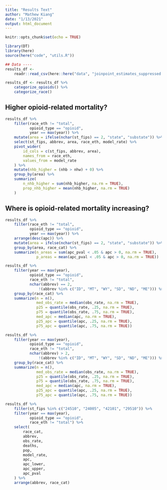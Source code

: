 ```yaml
---
title: "Results Text"
author: "Mathew Kiang"
date: "1/13/2021"
output: html_document
---
```


```r
knitr::opts_chunk$set(echo = TRUE)
```

```r
library(DT)
library(here)
source(here("code", "utils.R"))
```

```r
## Data ----
results_df <-
    readr::read_csv(here::here("data", "joinpoint_estimates_suppressed.csv"))

results_df <- results_df %>%
    categorize_opioids() %>%
    categorize_race()
```

## Higher opioid-related mortality?
```r
results_df %>%
    filter(race_eth != "total",
           opioid_type == "opioid",
           year == max(year)) %>%
    mutate(area = ifelse(nchar(st_fips) == 2, "state", "substate")) %>%
    select(st_fips, abbrev, area, race_eth, model_rate) %>%
    pivot_wider(
        id_cols = c(st_fips, abbrev, area),
        names_from = race_eth,
        values_from = model_rate
    ) %>%
    mutate(nhb_higher = (nhb > nhw) + 0) %>%
    group_by(area) %>%
    summarize(
        n_nhb_higher = sum(nhb_higher, na.rm = TRUE),
        prop_nhb_higher = mean(nhb_higher, na.rm = TRUE)
    )
```


## Where is opioid-related mortality increasing?

```r
results_df %>%
    filter(race_eth != "total",
           opioid_type == "opioid",
           year == max(year)) %>%
    arrange(desc(apc)) %>%
    mutate(area = ifelse(nchar(st_fips) == 2, "state", "substate")) %>% 
    group_by(area, race_cat) %>%
    summarize(n_areas = sum(apc_pval < .05 & apc > 0, na.rm = TRUE),
              p_areas = mean(apc_pval < .05 & apc > 0, na.rm = TRUE))
```

```r
results_df %>% 
    filter(year == max(year),
           opioid_type == "opioid", 
           race_eth != "total", 
           nchar(abbrev) == 2,
               !(abbrev %in% c("ID", "MT", "WY", "SD", "ND", "ME"))) %>% 
    group_by(race_cat) %>% 
    summarize(n = n(), 
              med_obs_rate = median(obs_rate, na.rm = TRUE),
              p25 = quantile(obs_rate, .25, na.rm = TRUE),
              p75 = quantile(obs_rate, .75, na.rm = TRUE), 
              med_apc = median(apc, na.rm = TRUE), 
              p25_apc = quantile(apc, .25, na.rm = TRUE), 
              p75_apc = quantile(apc, .75, na.rm = TRUE))
```

```r
results_df %>% 
    filter(year == max(year),
           opioid_type == "opioid", 
           race_eth != "total", 
           nchar(abbrev) > 2,
               !(abbrev %in% c("ID", "MT", "WY", "SD", "ND", "ME"))) %>% 
    group_by(race_cat) %>% 
    summarize(n = n(), 
              med_obs_rate = median(obs_rate, na.rm = TRUE),
              p25 = quantile(obs_rate, .25, na.rm = TRUE),
              p75 = quantile(obs_rate, .75, na.rm = TRUE), 
              med_apc = median(apc, na.rm = TRUE), 
              p25_apc = quantile(apc, .25, na.rm = TRUE), 
              p75_apc = quantile(apc, .75, na.rm = TRUE))
```

```r
results_df %>%
    filter(st_fips %in% c("24510", "24005", "42101", "29510")) %>%
    filter(year == max(year),
           opioid_type == "opioid", 
           race_eth != "total") %>%
    select(
        race_cat,
        abbrev,
        obs_rate,
        deaths,
        pop,
        model_rate,
        apc,
        apc_lower,
        apc_upper,
        apc_pval
    ) %>% 
    arrange(abbrev, race_cat)
```

